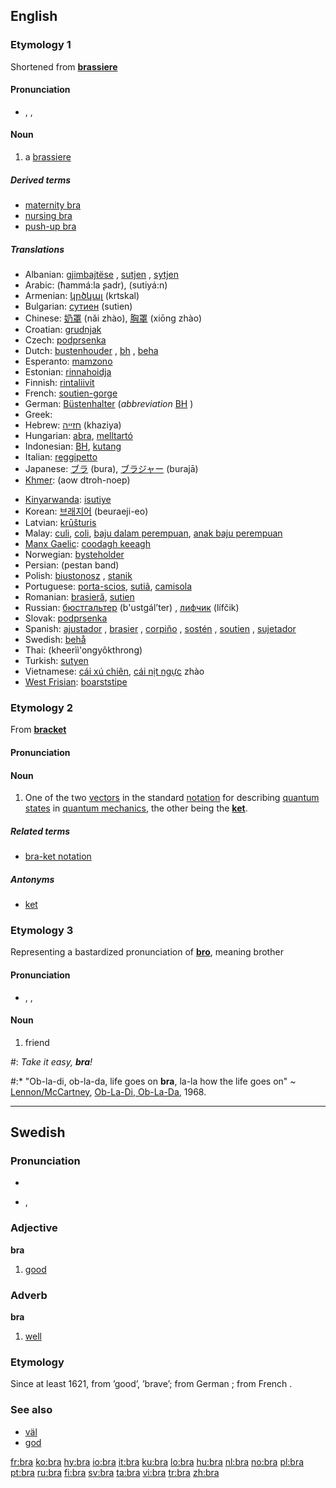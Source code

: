 ==English==

===Etymology 1===
Shortened from '''[[brassiere]]'''

====Pronunciation====
* {{enPR|brä}}, {{IPA|/brɑː/}}, {{SAMPA|/brA:/}}
*: {{rhymes|ɑː}}

====Noun====
{{wikipedia|Brassiere}}
{{en-noun}}

# a [[brassiere]]

=====Derived terms=====
* [[maternity bra]]
* [[nursing bra]]
* [[push-up bra]]

=====Translations=====
{{trans-top|brassiere}}
* Albanian: [[gjimbajtëse]] {{f}}, [[sutjen]] {{f}}, [[sytjen]] {{f}}
* Arabic: {{Arab|[[حمالة صدر]]}} (ħammá:la ʂadr), {{Arab|[[سوتيان]]}} (sutiyá:n) {{m}}
* Armenian: [[կրծկալ]] (krtskal)
* Bulgarian: [[сутиен]] (sutien) {{m}}
* Chinese: [[奶罩]] (nǎi zhào), [[胸罩]] (xiōng zhào)
* Croatian: [[grudnjak]]
* Czech: [[podprsenka]] {{f}}
* Dutch: [[bustenhouder]] {{m}}, [[bh]] {{m}}, [[beha]] {{m}}
* Esperanto: [[mamzono]]<!--this belongs in the entry for the Esperanto word, not here: (literally: breast belt)-->
* Estonian: [[rinnahoidja]]
* Finnish: [[rintaliivit]] {{p}}
* French: [[soutien-gorge]] {{m}}
* German: [[Büstenhalter]] {{m}} (''abbreviation'' [[BH]] {{m}})
* Greek:{{t|el|σουτιέν|tr=soutién|sc=Grek}}
* Hebrew: [[חזייה]] (khaziya) {{f}}
* Hungarian: [[abra]], [[melltartó]]
* Indonesian: [[BH]], [[kutang]]
* Italian: [[reggipetto]] {{m}}
* Japanese: [[ブラ]] (bura), [[ブラジャー]] (burajā)
* [[Khmer]]: {{Khmr|[[ឤវទនាប់]]}} (aow dtroh-noep)
{{trans-mid}}
* [[Kinyarwanda]]: [[isutiye]]
* Korean: [[브래지어]] (beuraeji-eo)
* Latvian: [[krūšturis]]
* Malay: [[culi]], [[coli]], [[baju dalam perempuan]], [[anak baju perempuan]]
* [[Manx Gaelic]]: [[coodagh keeagh]]
* Norwegian: [[bysteholder]]
* Persian: {{fa-Arab|[[پستان بند]]}} (pestan band)
* Polish: [[biustonosz]] {{m}}, [[stanik]] {{m}}
* Portuguese: [[porta-scios]], [[sutiã]], [[camisola]]
* Romanian: [[brasieră]], [[sutien]]
* Russian: [[бюстгальтер]] (b'ustgál’ter) {{m}}, [[лифчик]] (lífčik) {{m}}
* Slovak: [[podprsenka]] {{f}}
* Spanish: [[ajustador]] {{m}} {{italbrac|Cuba}}, [[brasier]] {{m}} {{italbrac|Central America|Colombia|Dominican Republic|Mexico|Puerto Rico}}, [[corpiño]] {{m}} {{italbrac|Argentina|Paraguay|Uruguay}}, [[sostén]] {{m}} {{italbrac|now especially Bolivia|Chile|Ecuador|Venezuela}},  [[soutien]] {{m}} {{italbrac|Uruguay}}, [[sujetador]] {{m}} {{italbrac|Spain}}
* Swedish: [[behå]]
* Thai: {{Thai|[[เครื่องยกทรง]]}} (kheerìì'ongyôkthrong)
* Turkish: [[sutyen]]
* Vietnamese: [[cái xú chiên]], [[cái nịt ngực]] zhào
* [[West Frisian]]: [[boarststipe]]
{{trans-bottom}}

===Etymology 2===
From '''[[bracket]]'''

====Pronunciation====
{{rfp|If this has the same pronunciation as etymology 1, then remove this section and move the other pronunciation section above the "Etymology 1" header and change it to level 3}}

====Noun====
{{wikipedia|Bra-ket_notation}}
{{en-noun}}

# {{physics}} One of the two [[vector]]s in the standard [[notation]] for describing [[quantum state]]s in [[quantum mechanics]], the other being the '''[[ket]]'''.

=====Related terms=====
* [[bra-ket notation]]

=====Antonyms=====
* [[ket]]

===Etymology 3===
Representing a bastardized pronunciation of '''[[bro]]''', meaning brother

====Pronunciation====
* {{enPR|brä}}, {{IPA|/brɑː/}}, {{SAMPA|/brA:/}}
{{rhymes|-ɑː}}

====Noun====
{{en-noun}}

# {{slang}} friend<!--, used in lieu of the cockney or Australian "mate", also thought to be a bastardization of "bro," which is short for brother-->
<!--One (grammatically correct) example is sufficient: #: ''Wha'ppening '''bra'''?''-->
#: ''Take it easy, '''bra'''!''
#:* "Ob-la-di, ob-la-da, life goes on '''bra''', la-la how the life goes on" ~ [[w:Lennon/McCartney|Lennon/McCartney]], [[w:Ob-La-Di,_Ob-La-Da|Ob-La-Di, Ob-La-Da]], 1968.

----

==Swedish==
{{sv-adj-irreg|bra|bra|bra|bra|bra|bättre|bäste|bästa|bästa|bäst}}

===Pronunciation===
* {{audio|Sv-bra.ogg|audio}}
* {{IPA|/brɑː/}}, {{SAMPA|/brA:/}}

===Adjective===
'''bra'''

# [[good]]

===Adverb===
{{sv-adv-irreg|bra|bättre|bäst}}
'''bra'''

# [[well]]

===Etymology===
Since at least 1621, from ''{{term|braf|lang=sv}}'' ’good’, ’brave’; from German ''{{term|brav|lang=de}}''; from French ''{{term|brave|lang=fr}}''.

===See also===
* [[väl]]
* [[god]]

[[fr:bra]]
[[ko:bra]]
[[hy:bra]]
[[io:bra]]
[[it:bra]]
[[ku:bra]]
[[lo:bra]]
[[hu:bra]]
[[nl:bra]]
[[no:bra]]
[[pl:bra]]
[[pt:bra]]
[[ru:bra]]
[[fi:bra]]
[[sv:bra]]
[[ta:bra]]
[[vi:bra]]
[[tr:bra]]
[[zh:bra]]